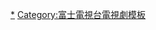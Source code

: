 <noinclude>{{noteTA|G1=JP Show}}</noinclude>{{Navbox
|name = 富士電視台木曜劇場
|state = <includeonly>collapsed</includeonly>
|titlestyle = {{jptvclr|cx}}
|title = [[富士電視台]]联播网（[[富士電視網|FNS]]）[[富士電視台週四劇場|木曜劇場]]（每周四22:00播出）
|image = 
|groupstyle = {{jptvclr|cx}}
|group1 = 1990年－1999年
|list1  = {{Navbox|child
|groupstyle = {{jptvclr||cx}}
 |group1 = 1990年
 |list1 = [[求愛姊妹花]] - [[家有逃妻]] - [[紐約戀愛物語2]]

 |group2 = 1991年
 |list2 = [[結婚的理想與現實]] - [[誰都不愛]] - [[回首夢已遠]] - [[肥皂泡]]

 |group3 = 1992年
 |list3 = [[壯志驕陽 (日劇)|壯志驕陽]] - [[少年‧愛的關係]] - [[最佳拍擋]] - [[任性的女人們]]

 |group4 = 1993年
 |list4 = [[一人有一個夢想]] - [[愛情物語]] - [[相逢何必曾相識 (日劇)|相逢何必曾相識]] - [[愛的宣言]]

 |group5 = 1994年
 |list5 = [[小廚中的紅日]] - [[為愛而活]] - [[總有一天等到你]] - [[29歲的聖誕節]]

 |group6 = 1995年
 |list6 = [[快樂家庭計劃]] - [[燦爛的季節]] - [[不要一個人]] - [[戀人啊]]

 |group7 = 1996年
 |list7 = [[那些日子以來]] - [[等你說愛我]] - [[教練]] - [[德克]]

 |group8 = 1997年
 |list8 = [[她們的婚姻大事]] - [[現代灰姑娘]] - [[戀戀情深 (電視劇)|戀戀情深]] - [[東京聖誕夜]]

 |group9 = 1998年
 |list9 = [[甜蜜結婚]] - [[女強人俱樂部]] - [[宇宙浪漫夜]] - [[沉睡的森林]]

  |group10 = 1999年
 |list10 = [[惡靈貞子]] - [[非洲夜未眠]] - [[貞子復活]] - [[危機關係]]
}}
|group2 = 2000年－2009年
|list2  = {{Navbox|child
|groupstyle = {{jptvclr||cx}}
 |group1 = 2000年
 |list1 = {{link-ja|名牌愛情|ブランド_(テレビドラマ)}} - {{link-ja|太陽不西沉|太陽は沈まない}} - [[不平凡的勇氣]] - {{link-ja|戀愛症候群|ラブコンプレックス}}

 |group2 = 2001年
 |list2 = [[正義代書戰士|叫她第一名]] - [[女婿大人]] - {{link-ja|非婚家族|非婚家族}} - [[愛上大明星]]

 |group3 = 2002年
 |list3 = [[愛的力量]] - {{link-ja|BigMoney|ビッグマネー!～浮世の沙汰は株しだい～}} - {{link-ja|戀愛偏差值|恋愛偏差値}} - {{link-ja|薔薇的十字架|薔薇の十字架}}

 |group4 = 2003年
 |list4 = [[美女或野獸]] - [[女婿大人|新女婿大人]] - [[小孤島大醫生]] - [[白色巨塔 (2003年電視劇)|白色巨塔]]
 |group5 = 2004年
 |list5 = {{link-ja|離婚女律師|離婚弁護士}} - [[人性的证明#2004年版|人間的證明]] - [[大奧 (富士電視劇)|大奧 第一章]]
 
|group6 = 2005年
 |list6 = {{link-ja|溫柔時光|優しい時間}} - [[為愛向錢衝]] - [[電車男 (電視劇)|電車男]] - [[大奧 (富士電視劇)|大奧 華之亂]]

 |group7 = 2006年
 |list7 = {{link-ja|小早川伸木之戀|小早川伸木の恋}} - [[醫龍-Team Medical Dragon- (電視劇)|醫龍-Team Medical Dragon-]] - [[女人心機]] - [[小孤島大醫生|小孤島大醫生2006]]

 |group8 = 2007年
 |list8 = [[敬啟、父親大人]] - [[我們的教科書]] - [[平霸雙妹嘜|山女壁女]] - [[醫龍-Team Medical Dragon- (電視劇)|醫龍-Team Medical Dragon-2]]

 |group9 = 2008年
 |list9 = [[鹿男]] - [[最后的朋友]] - [[空中急診英雄]] - {{link-ja|風的花園|風のガーデン}}
 
 |group10 = 2009年
 |list10 = [[平凡的奇蹟]] - [[BOSS (電視劇)|BOSS]] - {{link-ja|俠義看護|任侠ヘルパー}} - [[不毛地帶]]
}}
|group3 = 2010年 - 2019年
|list3  = {{Navbox|child
|groupstyle = {{jptvclr||cx}}
 |group1 = 2010年
 |list1  = [[无法坦诚相对]] - [[GOLD]] - [[醫龍-Team Medical Dragon- (電視劇)|醫龍-Team Medical Dragon-3]]
 |group2 = 2011年
 |list2  = [[外交官 黑田康作]] - [[BOSS (電視劇)|BOSS 2]] - [[儘管如此也要活下去]] - [[蜜之味～A Taste Of Honey～]]
 |group3 = 2012年
 |list3  = [[倒數第二次戀愛 (日本電視劇)|倒數第二次戀愛]] - [[青蛙公主 (日本電視劇)|青蛙公主]] - [[東野圭吾 懸疑故事]] - [[不結婚]]
 |group4 = 2013年
 |list4  = [[最棒的離婚]] - [[最後的灰姑娘]] - [[嗨，我的爸爸！！]] - {{link-ja|獨身貴族 (电视剧)|独身貴族|獨身貴族}}
 |group5 = 2014年
 |list5  = [[醫龍-Team Medical Dragon- (電視劇)|醫龍-Team Medical Dragon-4]] - [[倒數第二次戀愛 (日本電視劇)|續·倒數第二次戀愛]] - [[晝顏～平日午後3點的戀人們～]] - [[親密姐妹]]
 |group6  = 2015年 
 |list6  = [[問題餐廳]] - [[醫師們的戀愛情事]] - [[偵探的偵探]] - [[成熟女子]]
 |group7  = 2016年 
 |list7  = [[直美與加奈子]] - [[早子老師，要結婚是真的嗎？]] - [[營業部長 吉良奈津子]] - [[Chef～三星級營養午餐～]]
 |group8  = 2017年 
 |list8  = [[被討厭的勇氣 (日本電視劇)|被討厭的勇氣]] - [[外貌協會100%]] - [[瑟西爾的企圖]] - [[刑事弓神]]
 |group9 = 2018年
 |list9 = [[鄰居家的月亮比較圓]] - [[基度山恩仇記-華麗的復仇-]] - [[好醫生 (日本電視劇)|好醫生]] - [[黃昏流星群]]
 |group10 = 2019年
 |list10= [[醜聞專門律師 QUEEN]] - [[草莓之夜 (電視劇)|草莓之夜SAGA]] - [[魯邦的女兒]] - [[前男友狂]]
}}
|group4 = 2020年至今
|list4  = {{Navbox|child
|groupstyle = {{jptvclr||cx}}
 |group1 = 2020年
 |list1= [[ALIVE 癌症專門醫的病歷表]] - [[默默奉獻的灰姑娘|默默奉獻的灰姑娘 醫院藥劑師的處方箋]] - [[魯邦的女兒|魯邦的女兒（第2季）]]
 |group2 = 2021年
 |list2= [[認識的妻子 (日本電視劇)|認識的妻子]] - [[戀愛漫畫家]] - [[來自灰色星球的小王子]] - [[SUPER RICH]]
|group3=2022年
|list3=[[小道消息 ＃她想知道真正的○○]] - [[麻煩一族]] - [[純愛不協和音]]
}}
}}<noinclude>
[[Category:富士電視台週四連續劇|*]]
[[Category:富士電視台電視劇模板]]
</noinclude>
